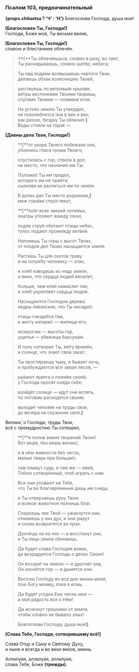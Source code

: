 ### Псалом 103, предначинательный

**{props.chitaetsa ? 'Ч' : 'Н'}** Благослови Господа, душа моя!

**[**Благоcловен Ты, Гоcподи!**]**  
Господи, Боже мой, Ты весьма вели́к,

**[**Благоcловен Ты, Гоcподи!**]**  
славою и блистанием облечён.

> **[**Ты облачаешься, словно в ризу, во свет,  
> Ты раскидываешь, словно шатёр, небеса;

> Ты над вода́ми возвышаешь чертоги Твои,  
> делаешь о́блак колесницею Твоей,

> шествуешь по ветровы́м крыла́м,  
> ве́тры вестниками Твоими творишь,  
> слугами Твоими — пламена́ огня.

> На устоях землю Ты утвердил,  
> не поколеблется она в век и век;  
> как ризою, бездну Ты облачил.**]**  
Воды стояли на гора́х —

**[**Дивны дела Твои, Гоcподи!**]**

> **[**от укора Твоего побежали они,  
> убоялись гласа грома Твоего,

> спустились с гор, стекли́ в дол,  
> на место, что назначил им Ты.

> Положи́л Ты им предел,  
> которого им не прейти́,  
> сы́знова не разлиться им по земле.

> В до́лах дал Ты место родникам,**]**  
меж гора́ми стру́и текут,

> **[**по́ят всех зверей полевых,  
> она́гры утоляют жажду свою;

> подле струй обитают птицы небес,  
> голос подают проме́жду ветвей.

> Напояешь Ты горы с высот Твоих,  
> от плодов дел Твоих насыщается земля.

> Расти́шь Ты для скотов траву́  
> и на потре́бу человеку — злак,

> и хлеб изводишь из недр земли,  
> и вино, что сердца́ людей веселит,

> больше, чем елей нама́слит лик,  
> и хлеб укрепляет сердца́ людей.

> Насыщаются Господни дерева́,  
> кедры ливанские, что Ты насадил;

> птицы гнездя́тся там,  
> и аисту кипари́с — жилище его;

> козерогам — высо́ты гор,  
> ущелья — убежища барсука́м.

> И луну сотворил Ты, ме́ту времён,  
> и солнце, что знает свой закат;

> Ты простираешь тьму, и бывает ночь,  
> и пробуждаются все звери лесов, —

> ры́кают львята о пожи́ве своей,  
> у Господа просят сне́ди себе;

> взойдёт солнце — иду́т они вспять,  
> по ло́говам расходятся своим;

> выходит человек на труды свои,  
> до вечера на служение своё.**]**

Велики́, о Господи, труды Твои,  
всё с премудростию Ты сотворил,

> **[**и полна́ земля творений Твоих!  
> Вот море, без меры велико́,

> и в нём живности без числа,  
> малые твари при больши́х;

> там плывут суда, и там же — змий,  
> Тобою сотворённый, чтоб играть с ним.

> Все они уповают на Тебя,  
> что Ты во благовре́мение дашь им снедь;

> и Ты отверзаешь руку Твою  
> и всякое животное по́лнишь благ.

> Сокроешь лик Твой — ужаснутся они,  
> отнимешь у них дух, и они умрут  
> и снова возвратятся во прах.

> Дохнёшь ли на них — и восстанут они,  
> и Ты лицо земли обновишь.

> Да будет слава Господня вовек,  
> да возрадуется Господь о делах Своих!

> Он воззри́т на землю — и дрогнет она,  
> Он коснётся гор — и дымятся они.

> Воспою Господу во все дни жизни моей,  
> пою Богу моему, пока я есмь.

> Да будет угодна Ему песнь моя —  
> а моя радость вся о Нём!

> Да исчезнут грешники от земли,  
> чтобы словно не бывало злых!

> Благослови Господа, душа моя!**]**

**[**Cлава Тебе, Гоcподи, cотвоpившему вcё!**]**

Слава Отцу и Сыну и Святому Духу,  
и ныне и всегда и во веки веков, аминь.

Аллилу́ия, аллилу́ия, аллилу́ия,  
cлава Тебе, Боже **(тpижды)**.
